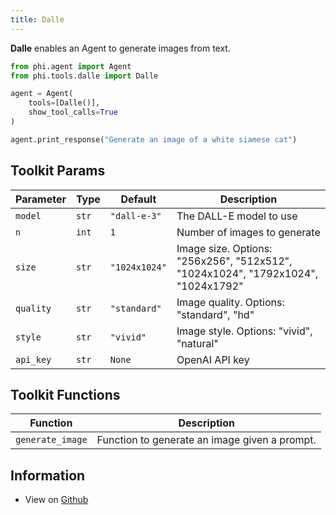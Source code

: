```yaml
---
title: Dalle
---
```


**Dalle** enables an Agent to generate images from text.

```python
from phi.agent import Agent
from phi.tools.dalle import Dalle

agent = Agent(
    tools=[Dalle()],
    show_tool_calls=True
)

agent.print_response("Generate an image of a white siamese cat")
```

## Toolkit Params

| Parameter | Type  | Default       | Description                                                                      |
| --------- | ----- | ------------- | -------------------------------------------------------------------------------- |
| `model`   | `str` | `"dall-e-3"`  | The DALL-E model to use                                                          |
| `n`       | `int` | `1`           | Number of images to generate                                                     |
| `size`    | `str` | `"1024x1024"` | Image size. Options: "256x256", "512x512", "1024x1024", "1792x1024", "1024x1792" |
| `quality` | `str` | `"standard"`  | Image quality. Options: "standard", "hd"                                         |
| `style`   | `str` | `"vivid"`     | Image style. Options: "vivid", "natural"                                         |
| `api_key` | `str` | `None`        | OpenAI API key                                                                   |

## Toolkit Functions

| Function         | Description                                   |
| ---------------- | --------------------------------------------- |
| `generate_image` | Function to generate an image given a prompt. |

## Information

- View on [Github](https://github.com/phidatahq/phidata/blob/main/phi/tools/dalle.py)

